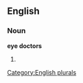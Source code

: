 
==English==

===Noun===
'''eye doctors'''

# {{plural of|[[eye doctor]]}}

[[Category:English plurals]]
